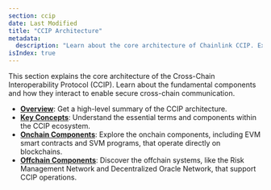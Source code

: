 ```yaml
---
section: ccip
date: Last Modified
title: "CCIP Architecture"
metadata:
  description: "Learn about the core architecture of Chainlink CCIP. Explore key concepts, onchain components (EVM/SVM), and offchain systems for cross-chain communication."
isIndex: true
---
```


This section explains the core architecture of the Cross-Chain Interoperability Protocol (CCIP). Learn about the fundamental components and how they interact to enable secure cross-chain communication.

- **[Overview](/ccip/concepts/architecture/overview)**: Get a high-level summary of the CCIP architecture.
- **[Key Concepts](/ccip/concepts/architecture/key-concepts)**: Understand the essential terms and components within the CCIP ecosystem.
- **[Onchain Components](/ccip/concepts/architecture/onchain)**: Explore the onchain components, including EVM smart contracts and SVM programs, that operate directly on blockchains.
- **[Offchain Components](/ccip/concepts/architecture/offchain)**: Discover the offchain systems, like the Risk Management Network and Decentralized Oracle Network, that support CCIP operations.
